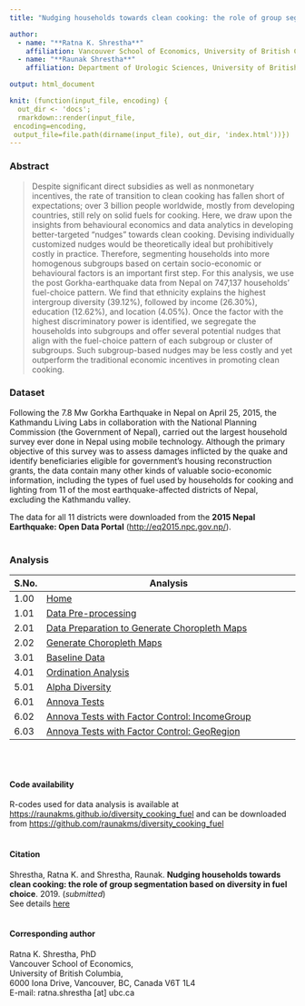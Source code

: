 ```yaml
---
title: "Nudging households towards clean cooking: the role of group segmentation based on diversity in fuel choice"

author:
  - name: "**Ratna K. Shrestha**"
    affiliation: Vancouver School of Economics, University of British Columbia
  - name: "**Raunak Shrestha**"
    affiliation: Department of Urologic Sciences, University of British Columbia; Vancouver Prostate Centre

output: html_document

knit: (function(input_file, encoding) {
  out_dir <- 'docs';
  rmarkdown::render(input_file,
 encoding=encoding,
 output_file=file.path(dirname(input_file), out_dir, 'index.html'))})
---
```


### Abstract
> Despite significant direct subsidies as well as nonmonetary incentives, the rate of transition to clean cooking has fallen short of expectations; over 3 billion people worldwide, mostly from developing countries, still rely on solid fuels for cooking. Here, we draw upon the insights from behavioural economics and data analytics in developing better-targeted “nudges” towards clean cooking. Devising individually customized nudges would be theoretically ideal but prohibitively costly in practice. Therefore, segmenting households into more homogenous subgroups based on certain socio-economic or behavioural factors is an important first step. For this analysis, we use the post Gorkha-earthquake data from Nepal on 747,137 households’ fuel-choice pattern. We find that ethnicity explains the highest intergroup diversity (39.12%), followed by income (26.30%), education (12.62%), and location (4.05%). Once the factor with the highest discriminatory power is identified, we segregate the households into subgroups and offer several potential nudges that align with the fuel-choice pattern of each subgroup or cluster of subgroups. Such subgroup-based nudges may be less costly and yet outperform the traditional economic incentives in promoting clean cooking.

### Dataset
Following the 7.8 Mw Gorkha Earthquake in Nepal on April 25, 2015, the Kathmandu Living Labs in collaboration with the National Planning Commission (the Government of Nepal), carried out the largest household survey ever done in Nepal using mobile technology. Although the primary objective of this survey was to assess damages inflicted by the quake and identify beneficiaries eligible for government’s housing reconstruction grants, the data contain many other kinds of valuable socio-economic information, including the types of fuel used by households for cooking and lighting from 11 of the most earthquake-affected districts of Nepal, excluding the Kathmandu valley. 

The data for all 11 districts were downloaded from the **2015 Nepal Earthquake: Open Data Portal** (<http://eq2015.npc.gov.np/>). 
<br/><br/>

### Analysis

| S.No. | Analysis                                                                                                                                             |
|-------|------------------------------------------------------------------------------------------------------------------------------------------------------|
| 1.00  | [Home](https://raunakms.github.io/diversity_cooking_fuel/){target="_blank"}                                                                          |
| 1.01  | [Data Pre-processing](https://raunakms.github.io/diversity_cooking_fuel/01_01_data_preprocess.html){target="_blank"}                                |
| 2.01  | [Data Preparation to Generate Choropleth Maps](https://raunakms.github.io/diversity_cooking_fuel/02_01_maps_data_preparation.html){target="_blank"} |
| 2.02  | [Generate Choropleth Maps](https://raunakms.github.io/diversity_cooking_fuel/02_02_maps_plot.html){target="_blank"}                                 |
| 3.01  | [Baseline Data](https://raunakms.github.io/diversity_cooking_fuel/03_01_baseline_data.html){target="_blank"}                                |
| 4.01  | [Ordination Analysis](https://raunakms.github.io/diversity_cooking_fuel/04_01_ordination_analysis.html){target="_blank"} |
| 5.01  | [Alpha Diversity](https://raunakms.github.io/diversity_cooking_fuel/05_01_alpha_diversity.html){target="_blank"}                                 |
| 6.01  | [Annova Tests](https://raunakms.github.io/diversity_cooking_fuel/06_01_annova_tests.html){target="_blank"}                                |
| 6.02  | [Annova Tests with Factor Control: IncomeGroup](https://raunakms.github.io/diversity_cooking_fuel/06_02_annova_tests_factor_control_income.html){target="_blank"} |
| 6.03  | [Annova Tests with Factor Control: GeoRegion](https://raunakms.github.io/diversity_cooking_fuel/06_03_annova_tests_factor_control_georegion.html){target="_blank"}                                 |

<br/><br/>

#### Code availability
R-codes used for data analysis is available at [https://raunakms.github.io/diversity_cooking_fuel](https://raunakms.github.io/diversity_cooking_fuel) and can be downloaded from [https://github.com/raunakms/diversity_cooking_fuel](https://github.com/raunakms/diversity_cooking_fuel)
<br/><br/>

#### Citation
Shrestha, Ratna K. and Shrestha, Raunak. **Nudging households towards clean cooking: the role of group segmentation based on diversity in fuel choice**. 2019. (*submitted*)<br/>
See details [here](http://raunakms.github.io/publication/2019_cooking_fuel/)
<br/><br/>

#### Corresponding author
Ratna K. Shrestha, PhD <br/>
Vancouver School of Economics, <br/>
University of British Columbia, <br/>
6000 Iona Drive, Vancouver, BC, Canada V6T 1L4 <br/>
E-mail: ratna.shrestha [at] ubc.ca<br/>

